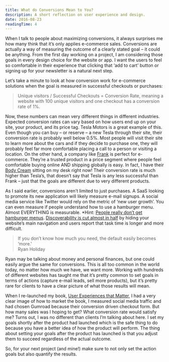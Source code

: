 ```yaml
---
title: What do Conversions Mean to You?
description: A short reflection on user experience and design.
date: 2016-08-23
readingTime: 4
---
```


When I talk to people about maximizing conversions, it always surprises me how many think that it’s only applies e-commerce sales. Conversions are actually a way of measuring the outcome of a clearly stated goal &#8211; it could be anything. From the first day working on a project, I am considering those goals in every design choice for the website or app. I want the users to feel so comfortable in their experience that clicking that ‘add to cart’ button or signing up for your newsletter is a natural next step.

Let’s take a minute to look at how conversion work for e-commerce solutions when the goal is measured in successful checkouts or purchases:

> Unique visitors / Successful Checkouts = Conversion Rate, meaning a website with 100 unique visitors and one checkout has a conversion rate of 1%.

Now, these numbers can mean very different things in different industries. Expected conversion rates can vary based on how users end up on your site, your product, and its price tag. Tesla Motors is a great example of this. Even though you can buy &#8211; or reserve &#8211; a new Tesla through their site, their conversion rate is probably well below 0.5%. Most people will visit their site to learn more about the cars and if they decide to purchase one, they will probably feel far more comfortable placing a call to a person or visiting a location. On the other hand, a company like <a href="/frank-body/" target="_blank">Frank</a> is perfect for e-commerce. They’re a trusted product in a price segment where people feel comfortable buying online AND shipping globally is easy. In fact, I have their <a href="https://eu.frankbody.com/collections/skincare/products/body-cream" target="_blank">Body Cream</a> sitting on my desk right now! Their conversion rate is much higher than Tesla’s, that doesn’t say that Tesla is any less successful than Frank &#8211; just that the goals are different due to very different products.

As I said earlier, conversions aren’t limited to just purchases. A SaaS looking to promote its new application will likely measure e-mail signups. A social media service like Twitter would rely on the metric of ‘new user growth’. You can even measure if people understand how to use a hamburger menu. Almost EVERYTHING is measurable. *Hint: <a href="http://jamesarcher.me/the-hamburger-menu/" target="_blank">People really don’t get hamburger menus</a>. <a href="https://www.nngroup.com/articles/hamburger-menus/" target="_blank">Discoverability is cut almost in half</a> by hiding your website’s main navigation and users report that task time is longer and more difficult.

> If you don’t know how much you need, the default easily becomes ‘more.'
<br />Ryan Holiday

Ryan may be talking about money and personal finances, but one could easily argue the same for conversions. This is all too common in the world today, no matter how much we have, we want more. Working with hundreds of different websites has taught me that it’s pretty common to set goals in terms of actions (capture e-mail leads, sell more products), but it’s pretty rare for clients to have a clear picture of what those results will mean.

When I re-launched my book, <a href="/book/" target="_blank">User Experiences that Matter</a>, I had a very clear image of how to market the book, I measured social media traffic and had chosen Gumroad because their conversion driven checkout form. But how many sales was I hoping to get? What conversion rate would satisfy me? Turns out, I was no different than clients I’m talking about here. I set my goals shortly after the product had launched which is the safe thing to do because you have a better idea of how the product will perform. The thing about setting your goals after the product has launched is that you adjust them to succeed regardless of the actual outcome.

So, for your next project (and mine!) make sure to not only set the action goals but also quantify the results.